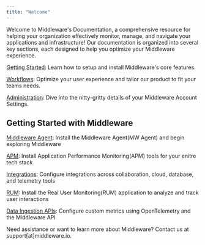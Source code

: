 ```yaml
---
title: "Welcome"
---
```


Welcome to Middleware's Documentation, a comprehensive resource for helping your organization effectively monitor, manage, and navigate your applications and infrastructure! Our documentation is organized into several key sections, each designed to help you optimize your Middleware experience.

[Getting Started](https://docs.middleware.io/quickstart): Learn how to setup and install Middleware's core features.

[Workflows](https://docs.middleware.io/workflow/workflow-welcome): Optimize your user experience and tailor our product to fit your teams needs.

[Administration](https://docs.middleware.io/admin/admin-welcome): Dive into the nitty-gritty details of your Middleware Account Settings.

## Getting Started with Middleware


[Middleware Agent](https://docs.middleware.io/agent-installation/overview#installing-the-middleware-agent): Install the Middleware Agent(MW Agent) and begin exploring Middleware

[APM](https://docs.middleware.io/apm-configuration): Install Application Performance Monitoring(APM) tools for your enitre tech stack

[Integrations](https://docs.middleware.io/integrations/jira-integration): Configure integrations across collaboration, cloud, database, and telemetry tools

[RUM](https://docs.middleware.io/rum/getting-started): Install the Real User Monitoring(RUM) application to analyze and track user interactions 

[Data Ingestion APIs](https://docs.middleware.io/data-ingestion-apis/opentelemetry-metrics): Configure custom metrics using OpenTelemetry and the Middleware API

<Note> Need assistance or want to learn more about Middleware? Contact us at support[at]middleware.io. </Note>